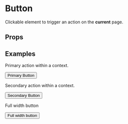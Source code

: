 
<Meta title="3. Components|Button" component={Button} />

# Button

Clickable element to trigger an action on the **current** page.

## Props

<Props of={Button} />

## Examples

Primary action within a context.

<Preview>
    <Story name="Primary">
        <ThemeProvider>
            <Button variant="primary">Primary Button</Button>
        </ThemeProvider>
    </Story>
</Preview>

Secondary action within a context.

<Preview>
    <Story name="Secondary">
        <ThemeProvider>
            <Button variant="secondary">Secondary Button</Button>
        </ThemeProvider>
    </Story>
</Preview>

Full width button

<Preview>
    <Story name="Full Width">
        <ThemeProvider>
            <Button width={[1 / 1]} variant="secondary">
                Full width button
            </Button>
        </ThemeProvider>
    </Story>
</Preview>
